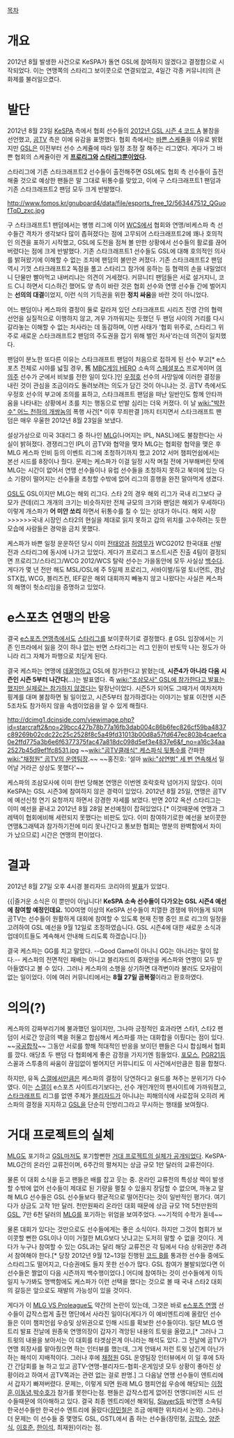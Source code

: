 [[목차]]

= 개요 =
2012년 8월 발생한 사건으로 KeSPA가 돌연 GSL에 참여하지 않겠다고 결정함으로 시작되었다. 이는 연맹쪽의 스타리그 보이콧으로 연결되었고, 4일간 각종 커뮤니티의 큰 화제를 불러일으켰다. 

= 발단 =
2012년 8월 23일 [[KeSPA]] 측에서 협회 선수들의 [http://www.fomos.kr/board/board.php?mode=read&keyno=126853&db=issue&cate=&page=1&field=&kwrd= 2012년 GSL 시즌 4 코드 A] 불참을 선언했고, [[곰TV]] 측은 이에 유감을 표명했다. 협회 측에서는 [http://www.thisisgame.com/board/view.php?category=13438&id=1273631 바쁜 스케쥴]을 이유로 밝혔지만 [[GSL]]은 이전부터 선수 스케쥴에 따라 일정 조정 잘 해주는 리그였다. 게다가 그 바쁜 협회의 스케쥴이란 게 '''[[프로리그]]와 [[스타리그]]뿐이었다.'''

스타리그에 기존 스타크래프트2 선수들이 출전해주면 GSL에도 협회 측 선수들이 출전해줄 것으로 예상한 팬들은 말 그대로 뒤통수를 맞았고, 이에 구 스타크래프트1 팬덤과 기존 스타크래프트2 팬덤 모두 크게 반발했다.

http://www.fomos.kr/gnuboard4/data/file/esports_free_12/563447512_QGuofTqD_zxc.jpg

구 스타크래프트1 팬덤에서는 병행 리그에 이어 [[WCS]]에서 협회와 연맹/비케스파 측 선수들간 격차가 생각보다 많이 좁혀졌다는 점에 고무되어 스타크래프트2에 꽤나 호의적인 의견을 표하기 시작했고, GSL에 도전을 점쳐 볼 만한 상황에서 선수들의 활로를 끊어버렸다는 점에 크게 반발했다. 기존 스타크래프트1 선수들도 GSL에 대해 호의적인 의사를 밝혀왔기에 이해할 수 없는 조치에 팬덤의 불만은 커졌다. 기존 스타크래프트2 팬덤 역시 기껏 스타크래프트2 독점을 풀고 스타리그 참가에 응하는 등 협력의 손을 내밀었더니 단물만 빨아먹고 내버리냐는 의견이 거세졌다. 커뮤니티 팬덤들은 서로 설거지니, 코드 C니 하면서 디스하긴 했어도 양 측이 바란 것은 협회 선수와 연맹 선수들 간에 벌어지는 '''선의의 대결'''이었지, 이런 식의 기득권을 위한 '''정치 싸움'''을 바란 것이 아니었다.

어느 팬덤이나 케스파의 결정이 둘로 갈라져 있던 스타크래프트 시리즈 진영 간의 협력 선언을 실질적으로 이행하지 않고, 겨우 가까워지는 듯했던 두 팬덤 사이의 거리를 다시 갈라놓는 이해할 수 없는 처사라는 데 동감하며, 이번 사태가 '협회 위주로, 스타리그 위주로 새로운 스타크래프트2 팬덤의 주도권을 잡기 위해 벌인 처사'라는데 의견이 일치했다.

팬덤이 분노한 또다른 이유는 스타크래프트 팬덤이 처음으로 접하게 된 선수 부고[* e스포츠 전체로 시야를 넓힐 경우, 舊 [[MBC게임 HERO]] 소속의 [[스페셜포스]] 프로게이머 [[여의주]] 선수가 군에서 비보를 전한 일이 있다.]인 [[우정호]] 선수의 사망일에 이러한 결정을 내린 것이 관심을 조금이라도 돌려보려는 의도가 담긴 것이 아니냐는 것. 곰TV 측에서도 우정호 선수의 부고에 조의를 표하고, 스타크래프트 팬덤을 떠난 일반인도 함께 안타까움을 나타내는 상황에서 초를 치는 행동으로 반발 심리는 더욱 커졌다. 이 날 [[wiki:"박찬수" 어느 천하의 개쌍놈]]의 폭행 사건[* 이후 무죄판결 ]까지 터지면서 스타크래프트 팬덤은 매우 우울한 2012년 8월 23일을 보냈다.

설상가상으로 미국 3대리그 중 하나인 [[MLG]](나머지는 IPL, NASL)에도 불참한다는 사실이 밝혀졌다. 경쟁리그인 IPL이 곰TV와 협약을 맺자 MLG는 협회랑 협약을 맺은 후 MLG 케스파 인비 등의 이벤트 리그에 초청하기까지 했고 2012 서머 챔피언쉽에서는 본선 시드를 8장이나 줬다. 문제는 케스파가 이걸 일정 시작 며칠 전에 거부해버린 탓에 MLG는 시간이 없어서 연맹 선수들이나 유럽 선수들을 초청하지 못하고 북미에 있는 다소 기량이 떨어지는 선수들을 초청할 수밖에 없어 리그의 흥행을 완전 말아먹게 생겼다.

[[GSL]]도 GSL이지만 MLG는 해외 리그다. 스타 2의 경우 해외 리그가 국내 리그보다 규모가 큰데(리그 개개의 크기는 비슷하지만 전체 규모의 크기와 팬덤은 해외가 우세하다) 이렇게 개스파가 '''어 미안 쏘리''' 하면서 뒤통수를 칠 수 있는 상대가 아니다. 해외 시장>>>>>>국내 시장인 스타2의 현실을 제대로 읽지 못하고 갑의 위치를 고수하려는 듯한 모습에 사람들은 경악을 금치 못했다.

케스파가 바쁜 일정 운운하던 당시 이미 [[전태양]]과 [[허영무]]가 WCG2012 한국대표 선발전과 스타리그에 동시에 나가고 있었다. 게다가 프로리그 포스트시즌 진출 4팀이 결정되면 프로리그/스타리그/WCG 2012/WCS 탈락 선수는 가을동안에 모두 사실상 [[백수]]다. 게다가 몇 년 전만 해도 MSL/OSL에 주 5일제 프로리그, 서바이벌/듀얼 토너먼트, 경남 STX컵, WCG, 블리즈컨, IEF같은 해외 대회까지 빼놓지 않고 나왔다는 사실은 케스파의 해명이 헛소리임을 증명하고 있었다.

= e스포츠 연맹의 반응 =
결국 [[e스포츠 연맹]]측에서도 [[스타리그]]를 보이콧하기로 결정했다. [http://thisisgame.com/board/view.php?id=1273725&category=102&subcategory= #] GSL 입장에서는 기존 인프라에서 잃을 것이 하나 없는 반면 스타리그는 리그 인원이 반토막 나는 정도가 아니라 리그 자체가 파행으로 치닫게 된다.

결국 케스파는 연맹에 [[데꿀멍]]하고 GSL에 참가한다고 밝혔는데, '''시즌4가 아니라 다음 시즌인 시즌 5부터 나간다'''(…)는 발표였다. 즉 [[wiki:"조삼모사" GSL에 참가한다고 발표는 했지만 실제로는 참가하지 않겠다]]는 말장난이었다. 시즌5가 되어도 그때가서 여차저차 핑계를 대며 불참하면 될 일이었고, 시즌5부터 참가하겠다는 이야기는 발표 이전엔 시즌5조차도 참가하지 않을 속셈이었음을 알 수 있게 해줬다.

http://dcimg1.dcinside.com/viewimage.php?id=starcraft2&no=29bcc427b78b77a16fb3dab004c86b6fec826cf59ba4837c89269b02cdc22c25c2528f8c5a49fd31013b00d8a57fd647ec803b4caefca0e2ffd775a3b6e6f6377375fac47a818dc098d5ef3e4837e6&f_no=a16c34aa2527b45d9ef1fc8531.jpg
~~[[wiki:"곰TV클래식" 케스파식 뒷통수]]를 간파한 [[wiki:"채정원" 곰TV의 운영팀장]].~~ 
~~홍진호: '설마 [[wiki:"삼연벙" 세 번 연속해서]] 일어날 거라곤 상상도 못했다'~~

케스파의 조삼모사에 이미 한번 당해본 연맹은 이번엔 호락호락 넘어가지 않았다. 이미 KeSPA는 GSL 시즌3에 참여하지 않은 경력이 있었다. 2012년 8월 25일, 연맹은 곰TV에 예선신청 연기 요청까지 하면서 강경한 자세를 보였다. 반면 2012 옥션 스타리그는 이미 예선을 끝내고 2012년 8월 28일 본선예정이 잡혀있었다.[* 이것때문에 연맹과 그레텍이 협회에비해 세련되지 못했다는 비판도 있다. 이미 참여하기로한 예선을 보이콧한 연맹&그래텍과 참가하기전에 미리 못나간다고 통보한 협회는 명분의 완벽함에서 차이가 났으므로]  시간은 연맹의 편이었다. 

= 결과 =
2012년 8월 27일 오후 4시경 블리자드 코리아의 [http://kr.battle.net/sc2/ko/blog/2188781 발표]가 있었다.

{{|즐거운 소식은 이 뿐만이 아닙니다! '''KeSPA 소속 선수들이 다가오는 GSL 시즌4 예선에 참여할 예정인데요.''' 100여명 이상의 KeSPA 선수들이 치열한 경쟁에 뛰어들게 되며 곰TV는 선수들이 원활하게 대회에 참여할 수 있도록 현재 진행 중인 프로 리그의 일정을 고려하여 GSL 예선을 9월 12일로 조정하였습니다. GSL 시즌4에 대한 새로운 소식과 업데이트들도 계속해서 안내해 드리도록 하겠습니다.|}}

결국 케스파는 GG를 치고 말았다. --Good Game이 아니니 GG는 아니라는 말이 많다.-- 케스파의 전면적인 패배는 아니고 블리자드의 중재안을 케스파와 연맹이 모두 받아들였다고 볼 수 있다. 그러나 케스파의 소행을 상기하면 대격변이라 불러도 모자람이 없는 일이었다. 이에 여러 커뮤니티에서는 '''8월 27일 곰복절'''이라고 환호하였다.

= 의의(?) =
케스파의 강짜부리기에 불과했던 일이지만, 그나마 긍정적인 효과라면 스타1, 스타2 팬덤이 서로간 앙금의 벽을 허물고 합심해서 케스파를 까는 대화합을 이뤘다는 점이 있다. ~~[[국공합작]]~~ 그동안 서로를 향해 적대적인 반응을 보이던 팬들은 다시 합심해서 협회를 깠다. 애당초 두 팬덤 다 협회에게 좋은 감정을 가지기엔 힘들었다. [[포모스]], [[PGR21]]등 스꼴과 스투충의 싸움이 끊임없이 벌어지던 커뮤니티도 이 사건에서만큼은 힘을 합쳤다. 

하지만, 유독 [[스갤]]에서만큼은 케스파의 결정이 당연하다고 쉴드를 쳐주는 분위기가 다수였다. 이는 [[스갤]]이 e스포츠 사이트라기보다는, 선수 개인개인의 팬사이트에 가까워졌고, [[스타크래프트]] 리그를 없앤 주체가 [[블리자드]]가 아니냐는 피해의식에 사로잡혀 오히려 케스파의 결정을 지지하고 [[GSL]]을 단순히 인방리그라고 무시하는 행태를 보여줬다.

= 거대 프로젝트의 실체 =
[[MLG]]도 포기하고 [[GSL]]마저도 포기할뻔한 [http://www.thisisgame.com/board/view.php?viewtype=pc&category=13438&id=1287568 거대 프로젝트의 실체가 공개되었다]. KeSPA-MLG간의 온라인 교류전이며, 6주간의 펼쳐지는 상금 규모 1만 달러의 교류전이다.

물론 이 대회 소식을 듣고 팬들은 배를 잡고 웃는 중. 온라인 교류전의 특성상 렉이 발생할 수밖에 없어 선수들이 제대로 된 기량을 펼칠 수 있을지 장담할 수 없으며, 까놓고 말해 MLG 선수들은 GSL 선수들보다 평균적으로 떨어진다는 것이 일반적인 평가다. 여기다가 상금도 고작 1만 달러. 천만원짜리 온라인 대회 때문에 상금 규모 1억 5천만원의 [[GSL]], 7만 6천 달러의 [[MLG]]를 포기하는 위엄을 보여주었다. ~~기적의 수학가 돋네~~

물론 대회가 있다는 것만으로도 선수들에게는 좋은 소식이다. 하지만 그것이 협회가 보이콧할 뻔한 GSL이나 이미 거절한 MLG보다 낫냐고는 도저히 말할 수 없을 것이다. 게다가 누구나 참여할 수 있는 GSL과는 달리 해당 교류전은 각 팀에서 다승 상위권만 추려서 참여해야 한다.[* 당장 2012년 9월 12~13일 진행된 [[코드 B]]를 통과한 선수들 중에도 스타리그도 떨어지고, 다승권에도 들지 못한 선수가 많다. GSL 참여가 불발되었다면 이 선수들은 짤없이 다음 시즌까지 백수행이었다.] 어디에 참여하는 것이 선수들에게 이득일지 누가봐도 명백함에도 케스파가 이런 선택을 했다는 것으로 볼 때 국내 스타2 대회의 갈등은 앞으로도 재발의 가능성이 있을 것이다.

게다가 이 [[MLG VS Proleague]]도 약간의 논란이 있는데, 그것은 바로 [[e스포츠 연맹]] 선수들이 갑작스럽게 출전 명단에서 사라진 일이다(게다가 이 예비엔트리에 올랐던 선수들은 이미 챔피언쉽 우승및 상위권으로 인해 시드를 확보한 선수들이다). 일단 MLG 엔트리 발표 전날에 원종욱 연맹의장이 갑자기 격앙된 내용의 트윗을 올렸고,[* 그러나 그 트윗의 내용을 보아서는 이 대회를 타겟삼은게 아니라는 해석도 있다. 그 전날에 곰TV가 연맹 회장사를 맡아줬으면 하는 인터뷰를 했는데, 그게 안돼서 저런 트윗 남긴게 아닌가 하는 해석이 지배적이다. 그러나 후에 [[채정원]] GSL 운영팀장 인터뷰에서 이 일 후에 5자간 간담회를 늘 하고 있고 곰TV-연맹-블리자드-협회-온게임넷 모두 상황이 좋아진 상황이라고 하여서 곰TV쪽과는 관련 없는 걸로 판명.] 그 다음날 연맹 선수들이 엔트리에서 갑자기 빠져버렸다. 문제는, 이렇게 되면 원래 MLG 챔피언쉽 우승에 해당되는 [[이정훈]],[[이동녕]],[[박수호]]가 참가를 못한다는점. 팬들은 갑작스럽게 없어진 연맹디비전 시드 선수들때문에 의아해하고 있다. 결국 최종 엔트리에선 해외팀, [[SlayerS]]등 비연맹 소속팀 한국선수들만 한국선수 엔트리에 올랐다([[장민철]]은 조금 애매한 위치라서 논외). 그러나 더 문제는 이 선수들 중 몇명도 GSL, GSTL에서 좀 하는 선수들(장민철, [[김학수]], [[양준식]], [[이호준]], [[한이석]], 최재원)이라는 점.

